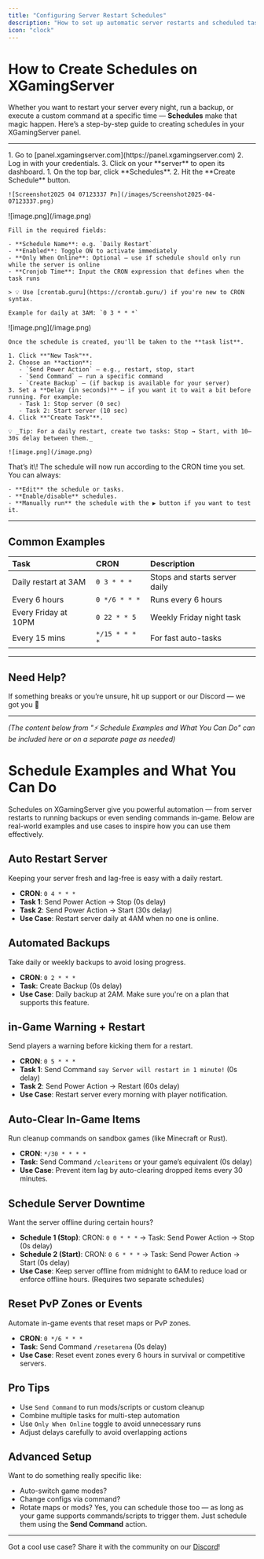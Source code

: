 ```yaml
---
title: "Configuring Server Restart Schedules"
description: "How to set up automatic server restarts and scheduled tasks"
icon: "clock"
---
```


# How to Create Schedules on XGamingServer

Whether you want to restart your server every night, run a backup, or execute a custom command at a specific time — **Schedules** make that magic happen. Here’s a step-by-step guide to creating schedules in your XGamingServer panel.

---

<Steps>
  <Step title="Log into the Panel">
    1. Go to [panel.xgamingserver.com](https://panel.xgamingserver.com)
    2. Log in with your credentials.
    3. Click on your **server** to open its dashboard.
  </Step>
  <Step title="Open the Schedule Section">
    1. On the top bar, click **Schedules**.
    2. Hit the **Create Schedule** button.

    ![Screenshot2025 04 07123337 Pn](/images/Screenshot2025-04-07123337.png)
  </Step>
  <Step title="Configure Your Schedule">
    ![image.png](/image.png)

    Fill in the required fields:

    - **Schedule Name**: e.g. `Daily Restart`
    - **Enabled**: Toggle ON to activate immediately
    - **Only When Online**: Optional — use if schedule should only run while the server is online
    - **Cronjob Time**: Input the CRON expression that defines when the task runs

    > 💡 Use [crontab.guru](https://crontab.guru/) if you're new to CRON syntax.

    Example for daily at 3AM: `0 3 * * *`
  </Step>
  <Step title="Add Tasks">
    ![image.png](/image.png)

    Once the schedule is created, you'll be taken to the **task list**.

    1. Click **"New Task"**.
    2. Choose an **action**:
       - `Send Power Action` – e.g., restart, stop, start
       - `Send Command` – run a specific command
       - `Create Backup` – (if backup is available for your server)
    3. Set a **Delay (in seconds)** — if you want it to wait a bit before running. For example:
       - Task 1: Stop server (0 sec)
       - Task 2: Start server (10 sec)
    4. Click **"Create Task"**.

    💡 _Tip: For a daily restart, create two tasks: Stop → Start, with 10–30s delay between them._

    ![image.png](/image.png)
  </Step>
  <Step title="Save and Wait">
    That’s it\! The schedule will now run according to the CRON time you set. You can always:

    - **Edit** the schedule or tasks.
    - **Enable/disable** schedules.
    - **Manually run** the schedule with the ▶️ button if you want to test it.
  </Step>
</Steps>

---

## Common Examples

| Task                 | CRON           | Description                   |
| :------------------- | :------------- | :---------------------------- |
| Daily restart at 3AM | `0 3 * * *`    | Stops and starts server daily |
| Every 6 hours        | `0 */6 * * *`  | Runs every 6 hours            |
| Every Friday at 10PM | `0 22 * * 5`   | Weekly Friday night task      |
| Every 15 mins        | `*/15 * * * *` | For fast auto-tasks           |

---

## Need Help?

If something breaks or you’re unsure, hit up support or our Discord — we got you 👊

---

_(The content below from "⚡ Schedule Examples and What You Can Do" can be included here or on a separate page as needed)_

# Schedule Examples and What You Can Do

Schedules on XGamingServer give you powerful automation — from server restarts to running backups or even sending commands in-game. Below are real-world examples and use cases to inspire how you can use them effectively.

## Auto Restart Server

Keeping your server fresh and lag-free is easy with a daily restart.

- **CRON**: `0 4 * * *`
- **Task 1**: Send Power Action → Stop (0s delay)
- **Task 2**: Send Power Action → Start (30s delay)
- **Use Case**: Restart server daily at 4AM when no one is online.

## Automated Backups

Take daily or weekly backups to avoid losing progress.

- **CRON**: `0 2 * * *`
- **Task**: Create Backup (0s delay)
- **Use Case**: Daily backup at 2AM. Make sure you're on a plan that supports this feature.

## in-Game Warning \+ Restart

Send players a warning before kicking them for a restart.

- **CRON**: `0 5 * * *`
- **Task 1**: Send Command `say Server will restart in 1 minute!` (0s delay)
- **Task 2**: Send Power Action → Restart (60s delay)
- **Use Case**: Restart server every morning with player notification.

## Auto-Clear In-Game Items

Run cleanup commands on sandbox games (like Minecraft or Rust).

- **CRON**: `*/30 * * * *`
- **Task**: Send Command `/clearitems` or your game’s equivalent (0s delay)
- **Use Case**: Prevent item lag by auto-clearing dropped items every 30 minutes.

## Schedule Server Downtime

Want the server offline during certain hours?

- **Schedule 1 (Stop)**: CRON: `0 0 * * *` → Task: Send Power Action → Stop (0s delay)
- **Schedule 2 (Start)**: CRON: `0 6 * * *` → Task: Send Power Action → Start (0s delay)
- **Use Case**: Keep server offline from midnight to 6AM to reduce load or enforce offline hours. (Requires two separate schedules)

## Reset PvP Zones or Events

Automate in-game events that reset maps or PvP zones.

- **CRON**: `0 */6 * * *`
- **Task**: Send Command `/resetarena` (0s delay)
- **Use Case**: Reset event zones every 6 hours in survival or competitive servers.

## Pro Tips

- Use `Send Command` to run mods/scripts or custom cleanup
- Combine multiple tasks for multi-step automation
- Use `Only When Online` toggle to avoid unnecessary runs
- Adjust delays carefully to avoid overlapping actions

## Advanced Setup

Want to do something really specific like:

- Auto-switch game modes?
- Change configs via command?
- Rotate maps or mods?
  Yes, you can schedule those too — as long as your game supports commands/scripts to trigger them. Just schedule them using the **Send Command** action.

---

Got a cool use case? Share it with the community on our [Discord](https://discord.gg/xgamingserver)\!